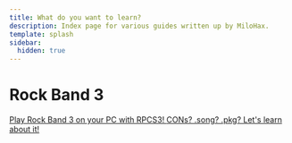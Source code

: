 ```yaml
---
title: What do you want to learn?
description: Index page for various guides written up by MiloHax.
template: splash
sidebar:
  hidden: true
---
```


# Rock Band 3
<CardGrid stagger>
	<a href="en/rb3pc/intro/disclaimers/" class="no-underline">
  <Card title="Rock Band 3 on PC" icon="document">
    Play Rock Band 3 on your PC with RPCS3!
  </Card>
</a>
	<a href="en/rb3/ps3customs/intro/" class="no-underline">
  <Card title="Installing customs on PS3/RPCS3" icon="download">
    CONs? .song? .pkg? Let's learn about it!
  </Card>
</a>
</CardGrid>